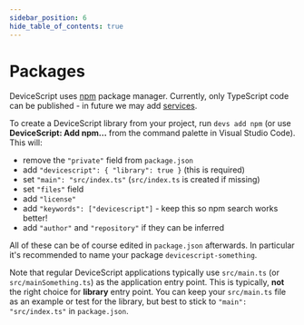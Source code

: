 ```yaml
---
sidebar_position: 6
hide_table_of_contents: true
---
```


# Packages

DeviceScript uses [npm](https://www.npmjs.com/) package manager.
Currently, only TypeScript code can be published - in future we may add [services](custom-services).

To create a DeviceScript library from your project, run `devs add npm`
(or use **DeviceScript: Add npm...** from the command palette in Visual Studio Code).
This will:
- remove the `"private"` field from `package.json`
- add `"devicescript": { "library": true }` (this is required)
- set `"main": "src/index.ts"` (`src/index.ts` is created if missing)
- set `"files"` field
- add `"license"`
- add `"keywords": ["devicescript"]` - keep this so npm search works better!
- add `"author"` and `"repository"` if they can be inferred

All of these can be of course edited in `package.json` afterwards.
In particular it's recommended to name your package `devicescript-something`.

Note that regular DeviceScript applications typically use `src/main.ts` (or `src/mainSomething.ts`)
as the application entry point.
This is typically, **not** the right choice for **library** entry point.
You can keep your `src/main.ts` file as an example or test for the library,
but best to stick to `"main": "src/index.ts"` in `package.json`.
